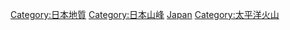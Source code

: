 {{Commons category|Volcanoes of Japan}}
{{Catmore}}

[[Category:日本地質|Category:日本地質]]
[[Category:日本山峰|Category:日本山峰]]
[[Category:亚洲各国火山|Japan]]
[[Category:太平洋火山|Category:太平洋火山]]